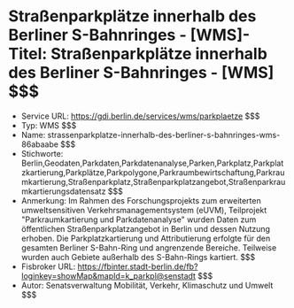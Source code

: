 # Straßenparkplätze innerhalb des Berliner S-Bahnringes - [WMS]- Titel: Straßenparkplätze innerhalb des Berliner S-Bahnringes - [WMS] $$$
- Service URL: https://gdi.berlin.de/services/wms/parkplaetze $$$
- Typ: WMS $$$
- Name: strassenparkplatze-innerhalb-des-berliner-s-bahnringes-wms-86abaabe $$$
- Stichworte: Berlin,Geodaten,Parkdaten,Parkdatenanalyse,Parken,Parkplatz,Parkplatzkartierung,Parkplätze,Parkpolygone,Parkraumbewirtschaftung,Parkraumkartierung,Straßenparkplatz,Straßenparkplatzangebot,Straßenparkraumkartierungsdatensatz $$$
- Anmerkung: Im Rahmen des Forschungsprojekts zum erweiterten umweltsensitiven Verkehrsmanagementsystem (eUVM), Teilprojekt "Parkraumkartierung und Parkdatenanalyse" wurden Daten zum öffentlichen Straßenparkplatzangebot in Berlin und dessen Nutzung erhoben. Die Parkplatzkartierung und Attributierung erfolgte für den gesamten Berliner S-Bahn-Ring und angrenzende Bereiche. Teilweise wurden auch Gebiete außerhalb des S-Bahn-Rings kartiert. $$$
- Fisbroker URL: https://fbinter.stadt-berlin.de/fb?loginkey=showMap&mapId=k_parkpl@senstadt $$$
- Autor: Senatsverwaltung Mobilität, Verkehr, Klimaschutz und Umwelt $$$
